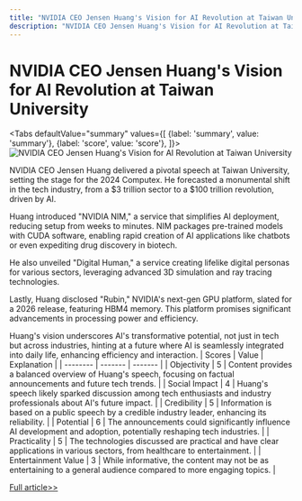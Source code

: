 ```yaml
---
title: "NVIDIA CEO Jensen Huang's Vision for AI Revolution at Taiwan University"
description: "NVIDIA CEO Jensen Huang's Vision for AI Revolution at Taiwan University"
---
```



# NVIDIA CEO Jensen Huang's Vision for AI Revolution at Taiwan University


<Tabs
	defaultValue="summary"
	values={[
	{label: 'summary', value: 'summary'},
	{label: 'score', value: 'score'},
]}>
<TabItem value="summary">
<img
  src="https://image.informedainews.com/2024/06/Tec-9JQ-1717382722-0.jpg"
  alt="NVIDIA CEO Jensen Huang's Vision for AI Revolution at Taiwan University"
/>



NVIDIA CEO Jensen Huang delivered a pivotal speech at Taiwan University, setting the stage for the 2024 Computex. He forecasted a monumental shift in the tech industry, from a $3 trillion sector to a $100 trillion revolution, driven by AI.

Huang introduced "NVIDIA NIM," a service that simplifies AI deployment, reducing setup from weeks to minutes. NIM packages pre-trained models with CUDA software, enabling rapid creation of AI applications like chatbots or even expediting drug discovery in biotech.

He also unveiled "Digital Human," a service creating lifelike digital personas for various sectors, leveraging advanced 3D simulation and ray tracing technologies.

Lastly, Huang disclosed "Rubin," NVIDIA's next-gen GPU platform, slated for a 2026 release, featuring HBM4 memory. This platform promises significant advancements in processing power and efficiency.

Huang's vision underscores AI's transformative potential, not just in tech but across industries, hinting at a future where AI is seamlessly integrated into daily life, enhancing efficiency and interaction.
</TabItem>
<TabItem value="score">
	| Scores     | Value   | Explanation |
	| -------- | ------- | ------- |
	| Objectivity  | 5    | Content provides a balanced overview of Huang's speech, focusing on factual announcements and future tech trends.    |
	| Social Impact | 4     | Huang's speech likely sparked discussion among tech enthusiasts and industry professionals about AI's future impact.    |
	| Credibility    | 5    | Information is based on a public speech by a credible industry leader, enhancing its reliability.    |
	| Potential    | 6    | The announcements could significantly influence AI development and adoption, potentially reshaping tech industries.    |
	| Practicality    | 5    | The technologies discussed are practical and have clear applications in various sectors, from healthcare to entertainment.    |
	| Entertainment Value    | 3    | While informative, the content may not be as entertaining to a general audience compared to more engaging topics.    |
</TabItem>
</Tabs>

[Full article>>](https://today.line.me/tw/v2/article/QwLZREe)
